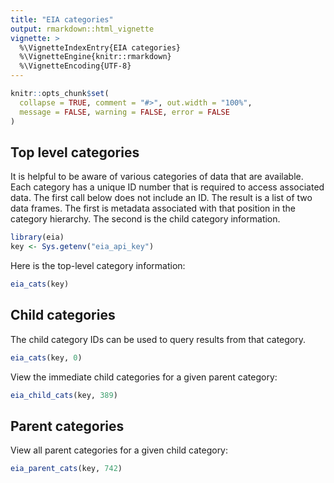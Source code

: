```yaml
---
title: "EIA categories"
output: rmarkdown::html_vignette
vignette: >
  %\VignetteIndexEntry{EIA categories}
  %\VignetteEngine{knitr::rmarkdown}
  %\VignetteEncoding{UTF-8}
---
```


```r
knitr::opts_chunk$set(
  collapse = TRUE, comment = "#>", out.width = "100%",
  message = FALSE, warning = FALSE, error = FALSE
)
```

## Top level categories

It is helpful to be aware of various categories of data that are available. Each category has a unique ID number that is required to access associated data. The first call below does not include an ID. The result is a list of two data frames. The first is metadata associated with that position in the category hierarchy. The second is the child category information.

```r
library(eia)
key <- Sys.getenv("eia_api_key")
```

Here is the top-level category information:

```r
eia_cats(key)
```

## Child categories

The child category IDs can be used to query results from that category.

```r
eia_cats(key, 0)
```

View the immediate child categories for a given parent category:

```r
eia_child_cats(key, 389)
```

## Parent categories

View all parent categories for a given child category:

```r
eia_parent_cats(key, 742)
```
